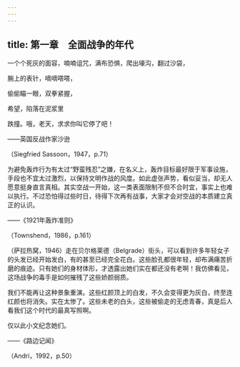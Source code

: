 ```yaml
---
---
---
```

title: 第一章　全面战争的年代
---




一个个死灰的面容，喃喃诅咒，满布恐惧，爬出壕沟，翻过沙袋，

腕上的表针，嘀嘀嗒嗒，

偷偷瞄一眼，双拳紧握，

希望，陷落在泥浆里

跌撞。哦，老天，求求你叫它停了吧！

——英国反战作家沙逊

（Siegfried Sassoon，1947，p.71）

为避免轰炸行为有太过“野蛮残忍”之嫌，在名义上，轰炸目标最好限于军事设施，手段也不宜太过激烈，以保持文明作战的风度。如此虚张声势，看似妥当，却无人愿意挺身直言真相。其实空战一开始，这一类表面限制不但不合时宜，事实上也难以执行。不过恐怕得过些时日，待得下次再有战事，大家才会对空战的本质建立真正的认识。

——《1921年轰炸准则》

（Townshend，1986，p.161）

（萨拉热窝，1946）走在贝尔格莱德（Belgrade）街头，可以看到许多年轻女子的头发已经开始发白，有的甚至已经完全花白。这些脸孔都很年轻，却布满痛苦折磨的痕迹。只有她们的身材体形，才透露出她们实在都还没有老啊！我仿佛看见，这场战争的毒手是如何摧残了这些娇颜弱质。

我们不能再让这种景象重演。这些红颜顶上的白发，不久会变得更为灰白，终至连红颜也将消失。实在太惨了。这些未老的白头，这些被偷走的无虑青春，真是后人看我们这个时代的最真写照啊。

仅以此小文纪念她们。

——《路边记闻》

（Andri，1992，p.50）